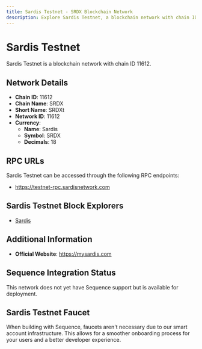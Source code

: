 ```yaml
--- 
title: Sardis Testnet - SRDX Blockchain Network
description: Explore Sardis Testnet, a blockchain network with chain ID 11612. Learn about its native currency, Sardis, and how to interact with the network.
---
```


# Sardis Testnet

Sardis Testnet is a blockchain network with chain ID 11612.

## Network Details

- **Chain ID**: 11612
- **Chain Name**: SRDX
- **Short Name**: SRDXt
- **Network ID**: 11612
- **Currency**: 
  - **Name**: Sardis
  - **Symbol**: SRDX
  - **Decimals**: 18

## RPC URLs

Sardis Testnet can be accessed through the following RPC endpoints:

- https://testnet-rpc.sardisnetwork.com

## Sardis Testnet Block Explorers

- [Sardis](https://testnet.sardisnetwork.com)

## Additional Information

- **Official Website**: https://mysardis.com

## Sequence Integration Status

This network does not yet have Sequence support but is available for deployment.

## Sardis Testnet Faucet

When building with Sequence, faucets aren't necessary due to our smart account infrastructure. This allows for a smoother onboarding process for your users and a better developer experience.
